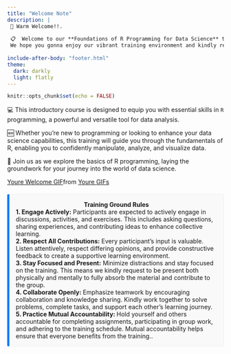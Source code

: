 ```yaml
---
title: "Welcome Note"
description: |
 👋 Warm Welcome!!. 
 
 📋  Welcome to our **Foundations of R Programming for Data Science** training!
 We hope you gonna enjoy our vibrant training environment and kindly request your active collaboration to make our session memorable!
 
include-after-body: "footer.html"
theme:
  dark: darkly
  light: flatly
---
```



<!-- HTML and CSS for the callout box -->
<style>
.callout-note {
  padding: 15px;
  margin: 20px 0;
  border: 1px solid #eee;
  border-left-width: 5px;
  border-radius: 3px;
  background-color: #f9f9f9;
  border-left-color: #007bff;
}
.callout-note p {
  margin: 0;
}
</style>

```r
knitr::opts_chunk$set(echo = FALSE)
```

💻️ This introductory course is designed to equip you with essential skills in `R` programming, a powerful and versatile tool for data analysis.

🆕 Whether you're new to programming or looking to enhance your data science capabilities, this training will guide you through the fundamentals of R, enabling you to confidently manipulate, analyze, and visualize data.

👏 Join us as we explore the basics of R programming, laying the groundwork for your journey into the world of data science.


<div class="tenor-gif-embed" data-postid="25058970" data-share-method="host" data-aspect-ratio="1.49533" data-width="100%"><a href="https://tenor.com/view/youre-welcome-gif-25058970">Youre Welcome GIF</a>from <a href="https://tenor.com/search/youre-gifs">Youre GIFs</a></div> <script type="text/javascript" async src="https://tenor.com/embed.js"></script>


<!-- Callout box content -->

<div class="callout-note">
  <p style="text-align: center;"><strong>Training Ground Rules</strong></p>
  
  <p> <strong> 1. Engage Actively:</strong> Participants are expected to actively engage in discussions, activities, and exercises. This includes asking questions, sharing experiences, and contributing ideas to enhance collective learning.</p>
  
 <p> <strong> 2. Respect All Contributions:</strong>  Every participant’s input is valuable. Listen attentively, respect differing opinions, and provide constructive feedback to create a supportive learning environment.
 </p> 
 
  <p> <strong> 3. Stay Focused and Present:</strong>  Minimize distractions and stay focused on the training. This means we kindly request to be present both physically and mentally to fully absorb the material and contribute to the group.
   </p> 
  
  <p> <strong> 4. Collaborate Openly: </strong>  Emphasize teamwork by encouraging collaboration and knowledge sharing. Kindly work together to solve problems, complete tasks, and support each other's learning journey.
   </p> 
   
  <p> <strong> 5. Practice Mutual Accountability: </strong> Hold yourself and others accountable for completing assignments, participating in group work, and adhering to the training schedule. Mutual accountability helps ensure that everyone benefits from the training..
   </p> 
</div>